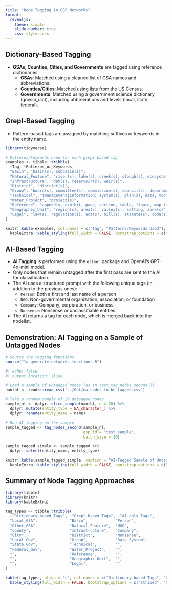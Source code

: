 ```yaml
---
title: "Node Tagging in GSP Networks"
format:
  revealjs:
    theme: simple
    slide-number: true
    css: styles.css
---
```


<style>
.reveal .slides {
  font-size: 24px;
}
</style>

## Dictionary-Based Tagging

- **GSAs, Counties, Cities, and Governments** are tagged using reference dictionaries:
  - **GSAs**: Matched using a cleaned list of GSA names and abbreviations.
  - **Counties/Cities**: Matched using lists from the US Census.
  - **Governments**: Matched using a government science dictionary (govsci_dict), including abbreviations and levels (local, state, federal).

## Grepl-Based Tagging {.scrollable}

- Pattern-based tags are assigned by matching suffixes or keywords in the entity name.

```r
library(tidyverse)

# Patterns/keywords used for each grepl-based tag
examples <- tibble::tribble(
  ~Tag, ~Patterns_or_Keywords,
  "Basin", "basin(s), subbasin(s)",
  "Natural_Feature", "river(s), lake(s), creek(s), slough(s), ecosystem(s), formation(s), water_system(s), aquifer(s), clay(s), sand(s), silt(s), loam(s), alluvium, sediment(s), natural_communities_commonly_associated_with_groundwater",
  "Infrastructure", "dam(s), reservoir(s), weir(s)",
  "District", "district(s)",
  "Group", "board(s), committee(s), commission(s), council(s), department(s), group(s), mou, board_of_director(s), board_of_supervisor(s), agreement(s), agency, agencies, authority, authorities, association(s)",
  "Technical", "(management|information)_system(s), plan(s), data, modflow, monitor, report, model, technical",
  "Water_Project", "project(s)",
  "Reference", "appendix, exhibit, page, section, table, figure, map (as prefix, infix, or suffix)",
  "Geographic_Unit", "region(s), area(s), valley(s), setting, zone(s)",
  "Legal", "law(s), regulation(s), act(s), bill(s), statute(s), code(s), ordinance(s), policy, policies, guideline(s)"
)

knitr::kable(examples, col.names = c("Tag", "Patterns/Keywords Used"), align = "c", format = "html") %>%
  kableExtra::kable_styling(full_width = FALSE, bootstrap_options = c("striped", "hover", "condensed"))
```

## AI-Based Tagging 

- **AI Tagging** is performed using the `ellmer` package and OpenAI's GPT-4o-mini model.
- Only nodes that remain untagged after the first pass are sent to the AI for classification.
- The AI uses a structured prompt with the following unique tags (in addition to the previous ones):
  - `Person`: Both a first and last name of a person
  - `NGO`: Non-governmental organization, association, or foundation
  - `Company`: Company, corporation, or business
  - `Nonsense`: Nonsense or unclassifiable entities
- The AI returns a tag for each node, which is merged back into the nodelist.

## Demonstration: AI Tagging on a Sample of Untagged Nodes {.scrollable}

```r
# Source the tagging functions
source("1a_generate_networks_functions.R")
```

```r
#| echo: false
#| output-location: slide

# Load a sample of untagged nodes (as in test_tag_nodes_second.R)
nantbt <- readr::read_csv('../Out/na_nodes_to_be_tagged.csv')

# Take a random sample of 20 untagged nodes
sample_nl <- dplyr::slice_sample(nantbt, n = 20) %>%
  dplyr::mutate(entity_type = NA_character_) %>%
  dplyr::rename(entity_name = name)

# Run AI tagging on the sample
sample_tagged <- tag_nodes_second(sample_nl, 
                                  gsp_id = "test_sample", 
                                  batch_size = 10)

sample_tagged_simple <- sample_tagged %>%
  dplyr::select(entity_name, entity_type)

knitr::kable(sample_tagged_simple, caption = "AI-Tagged Sample of Untagged Nodes", align = "c", format = "html") %>%
  kableExtra::kable_styling(full_width = FALSE, bootstrap_options = c("striped", "hover", "condensed"))

```

## Summary of Node Tagging Approaches {.scrollable}

```r
library(tibble)
library(knitr)
library(kableExtra)

tag_types <- tibble::tribble(
  ~"Dictionary-based Tags", ~"Grepl-based Tags", ~"AI-only Tags",
  "Local_GSA",              "Basin",            "Person",
  "Other_GSA",              "Natural_Feature",  "NGO",
  "County",                 "Infrastructure",   "Company",
  "City",                   "District",         "Nonsense",
  "Local_Gov",              "Group",            "Data_System",
  "State_Gov",              "Technical",        "",
  "Federal_Gov",            "Water_Project",    "",
  "",                       "Reference",        "",
  "",                       "Geographic_Unit",  "",
  "",                       "Legal",            ""
)

kable(tag_types, align = "c", col.names = c("Dictionary-based Tags", "Grepl-based Tags", "AI-only Tags"), format = "html") %>%
  kable_styling(full_width = FALSE, bootstrap_options = c("striped", "hover", "condensed"))
```

